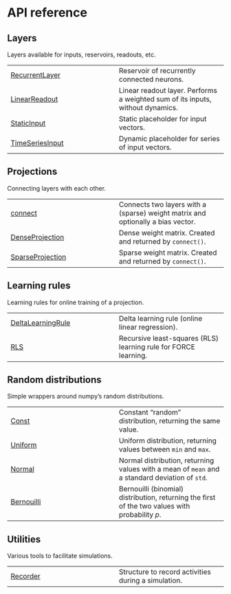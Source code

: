 # API reference

## Layers

Layers available for inputs, reservoirs, readouts, etc.

| | |
| --- | --- |
| [RecurrentLayer](RecurrentLayer.qmd#water_tank.RecurrentLayer) | Reservoir of recurrently connected neurons. |
| [LinearReadout](LinearReadout.qmd#water_tank.LinearReadout) | Linear readout layer. Performs a weighted sum of its inputs, without dynamics. |
| [StaticInput](StaticInput.qmd#water_tank.StaticInput) | Static placeholder for input vectors. |
| [TimeSeriesInput](TimeSeriesInput.qmd#water_tank.TimeSeriesInput) | Dynamic placeholder for series of input vectors. |

## Projections

Connecting layers with each other.

| | |
| --- | --- |
| [connect](connect.qmd#water_tank.connect) | Connects two layers with a (sparse) weight matrix and optionally a bias vector.  |
| [DenseProjection](DenseProjection.qmd#water_tank.DenseProjection) | Dense weight matrix. Created and returned by `connect()`. |
| [SparseProjection](SparseProjection.qmd#water_tank.SparseProjection) | Sparse weight matrix.  Created and returned by `connect()`. |

## Learning rules

Learning rules for online training of a projection.

| | |
| --- | --- |
| [DeltaLearningRule](DeltaLearningRule.qmd#water_tank.DeltaLearningRule) | Delta learning rule (online linear regression). |
| [RLS](RLS.qmd#water_tank.RLS) | Recursive least-squares (RLS) learning rule for FORCE learning. |

## Random distributions

Simple wrappers around numpy's random distributions.

| | |
| --- | --- |
| [Const](Const.qmd#water_tank.Const) | Constant "random" distribution, returning the same value. |
| [Uniform](Uniform.qmd#water_tank.Uniform) | Uniform distribution, returning values between `min` and `max`. |
| [Normal](Normal.qmd#water_tank.Normal) | Normal distribution, returning values with a mean of `mean` and a standard deviation of `std`. |
| [Bernouilli](Bernouilli.qmd#water_tank.Bernouilli) | Bernouilli (binomial) distribution, returning the first of the two values with probability $p$. |

## Utilities

Various tools to facilitate simulations.

| | |
| --- | --- |
| [Recorder](Recorder.qmd#water_tank.Recorder) | Structure to record activities during a simulation. |
